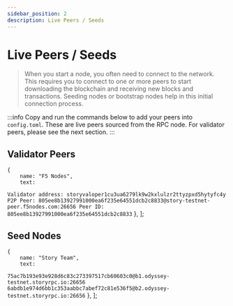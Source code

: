 ```yaml
---
sidebar_position: 2
description: Live Peers / Seeds
---
```


# Live Peers / Seeds

> When you start a node, you often need to connect to the network. This requires you to connect to one or more peers to start downloading the blockchain and receiving new blocks and transactions. Seeding nodes or bootstrap nodes help in this initial connection process.

:::info
Copy and run the commands below to add your peers into `config.toml`. These are live peers sourced from the RPC node. For validator peers, please see the next section.
:::




<LivePeers rpc="https://story-testnet.rpc.kjnodes.com" home={home} binary={binary} />

## Validator Peers


    { 
        name: "F5 Nodes", 
        text: 
`Validator address: storyvaloper1cu3ua6279lk9w2kxlulzr2ttyzpxd5hytyfc4y 
P2P Peer: 805ee8b13927991000ea6f235e64551dcb2c8833@story-testnet-peer.f5nodes.com:26656
Peer ID: 805ee8b13927991000ea6f235e64551dcb2c8833`
    },
];

<SelectPaste2 items={items} tip="Select a specific validator from the list to view detailed peer information." />

## Seed Nodes

    {
        name: "Story Team",
        text: 
`75ac7b193e93e928d6c83c273397517cb60603c0@b1.odyssey-testnet.storyrpc.io:26656
6abdb1e974d6bb1c353aabbc7abef72c81e536f5@b2.odyssey-testnet.storyrpc.io:26656`
    },
];

<SelectPaste2 items={seedItems} tip="Choose a seed node from the list to view its connection information." />